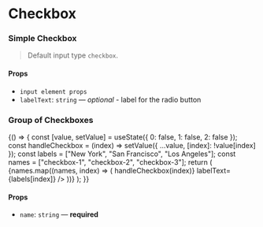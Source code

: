 
<Meta title="Form/Checkbox" component={Checkbox} />

# Checkbox

### Simple Checkbox

> Default input type `checkbox`.

<Preview>
  <Story name="simple">
    <Checkbox name="checkbox-1" labelText="GNUI Checkbox" />
  </Story>
</Preview>

#### Props

- `input element props`
- `labelText`: `string` — _optional_ - label for the radio button

### Group of Checkboxes

<Preview>
  <Story name="group">
    {() => {
      const [value, setValue] = useState({ 0: false, 1: false, 2: false });
      const handleCheckbox = (index) =>
        setValue({ ...value, [index]: !value[index] });
      const labels = ["New York", "San Francisco", "Los Angeles"];
      const names = ["checkbox-1", "checkbox-2", "checkbox-3"];
      return (
        <CheckboxGroup name="gnui-checkbox-group">
          {names.map((names, index) => (
            <Checkbox
              name={names[index]}
              onChange={() => handleCheckbox(index)}
              labelText={labels[index]}
            />
          ))}
        </CheckboxGroup>
      );
    }}
  </Story>
</Preview>

#### Props

- `name`: `string` — **required**
